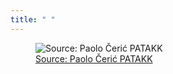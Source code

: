 ```yaml
---
title: " "
---
```


![[Source: Paolo Čerić PATAKK](http://patakk.tumblr.com/post/48570447360/mrtvi-delaunay)](images/network_2.jpg)



